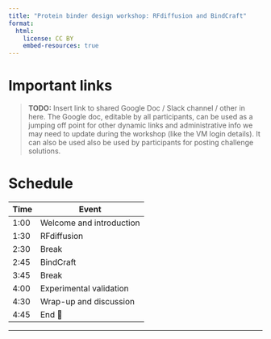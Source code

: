 ```yaml
---
title: "Protein binder design workshop: RFdiffusion and BindCraft"
format:
  html:
    license: CC BY
    embed-resources: true
---
```


# Important links

> **TODO:** Insert link to shared Google Doc / Slack channel / other in here.
> The Google doc, editable by all participants, can be used as a jumping off point for other dynamic links and administrative info we may need to update during the workshop (like the VM login details). It can also be used also be used by participants for posting challenge solutions.

# Schedule

| Time | Event |
|------|-------|
| 1:00 | Welcome and introduction |
| 1:30 | RFdiffusion |
| 2:30 | Break |
| 2:45 | BindCraft |
| 3:45 | Break |
| 4:00 | Experimental validation |
| 4:30 | Wrap-up and discussion |
| 4:45 | End 🎉 |

----
